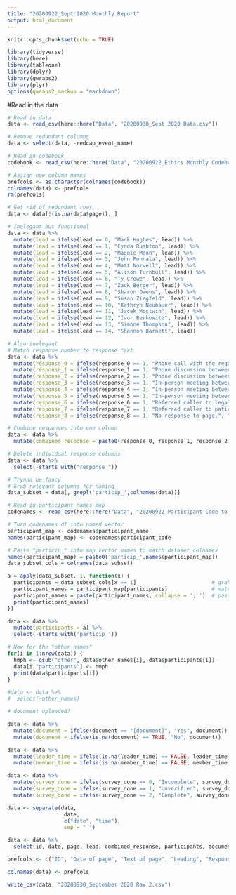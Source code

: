 ---
title: "20200922_Sept 2020 Monthly Report"
output: html_document
---

```{r setup, include=FALSE}
knitr::opts_chunk$set(echo = TRUE)
```
```{r packages, include=FALSE}
library(tidyverse)
library(here)
library(tableone)
library(dplyr)
library(qwraps2)
library(plyr)
options(qwraps2_markup = "markdown")
```

#Read in the data 
```{r cleaning data, include=FALSE}
# Read in data
data <- read_csv(here::here("Data", "20200930_Sept 2020 Data.csv"))

# Remove redundant columns 
data <- select(data, -redcap_event_name)

# Read in codebook
codebook <- read_csv(here::here("Data", "20200922_Ethics Monthly Codebook.csv"))

# Assign new column names
prefcols <- as.character(colnames(codebook))
colnames(data) <- prefcols
rm(prefcols)

# Get rid of redundant rows
data <- data[!(is.na(data$page)), ]

```

```{r team_lead, include=FALSE}

# Inelegant but functional 
data <- data %>% 
  mutate(lead = ifelse(lead == 0, "Mark Hughes", lead)) %>% 
  mutate(lead = ifelse(lead == 1, "Cynda Rushton", lead)) %>%
  mutate(lead = ifelse(lead == 2, "Maggie Moon", lead)) %>%
  mutate(lead = ifelse(lead == 3, "John Ponnala", lead)) %>%
  mutate(lead = ifelse(lead == 4, "Matt Norvell", lead)) %>%
  mutate(lead = ifelse(lead == 5, "Alison Turnbull", lead)) %>%
  mutate(lead = ifelse(lead == 6, "Ty Crowe", lead)) %>%
  mutate(lead = ifelse(lead == 7, "Zack Berger", lead)) %>%
  mutate(lead = ifelse(lead == 8, "Sharon Owens", lead)) %>%
  mutate(lead = ifelse(lead == 9, "Susan Ziegfeld", lead)) %>%
  mutate(lead = ifelse(lead == 10, "Kathryn Neubauer", lead)) %>%
  mutate(lead = ifelse(lead == 11, "Jacek Mostwin", lead)) %>%
  mutate(lead = ifelse(lead == 12, "Ivor Berkowitz", lead)) %>%
  mutate(lead = ifelse(lead == 13, "Simone Thompson", lead)) %>%
  mutate(lead = ifelse(lead == 14, "Shannon Barnett", lead)) 

```

```{r response_type, include=FALSE}

# Also inelegant
# Match response number to response text
data <- data %>% 
  mutate(response_0 = ifelse(response_0 == 1, "Phone call with the requester. ", "")) %>% 
  mutate(response_1 = ifelse(response_1 == 1, "Phone discussion between the clinical team and ethics. ", "")) %>% 
  mutate(response_2 = ifelse(response_2 == 1, "Phone discussion between patient or their proxy(ies) and ethics. ", "")) %>% 
  mutate(response_3 = ifelse(response_3 == 1, "In-person meeting between clinical team and ethics. ", "")) %>%
  mutate(response_4 = ifelse(response_4 == 1, "In-person meeting between clinical team, patient/patient proxy(ies) and ethics. ", "")) %>%
  mutate(response_5 = ifelse(response_5 == 1, "In-person meeting between clinical team, patient/patient proxy(ies) and ethics. ", "")) %>%
  mutate(response_6 = ifelse(response_6 == 1, "Referred caller to legal service. ", "")) %>%
  mutate(response_7 = ifelse(response_7 == 1, "Referred caller to patient relations. ", "")) %>%
  mutate(response_8 = ifelse(response_8 == 1, "No response to page.", "")) 

# Combine responses into one column
data <- data %>% 
  mutate(combined_response = paste0(response_0, response_1, response_2, response_3, response_4, response_5, response_6, response_7, response_8))

# Delete individual response columns
data <- data %>% 
  select(-starts_with("response_"))

```

```{r participating_members, include=FALSE}
# Trynna be fancy 
# Grab relevant columns for naming 
data_subset = data[, grepl('particip_',colnames(data))]

# Read in participant names map 
codenames <- read_csv(here::here("Data", "20200922_Participant Code to Names.csv"))

# Turn codenames df into named vector
participant_map <- codenames$participant_name
names(participant_map) <- codenames$participant_code

# Paste "particip_" into map vector names to match dataset colnames 
names(participant_map) = paste0('particip_',names(participant_map))
data_subset_cols = colnames(data_subset)

a = apply(data_subset, 1, function(x) {
  participants = data_subset_cols[x == 1]                        # grab column names associated with "1" in df 
  participant_names = participant_map[participants]              # match column name to participant name using map 
  participant_names = paste(participant_names, collapse = '; ')  # paste together participant names by row 
  print(participant_names)
})

data <- data %>% 
  mutate(participants = a) %>% 
  select(-starts_with('particip_'))

# Now for the "other names" 
for(i in 1:nrow(data)) {
  hmph <- gsub("other", data$other_names[i], data$participants[i])
  data[i,"participants"] <- hmph
  print(data$participants[i])
}

#data <- data %>% 
#  select(-other_names)

```

```{r document, include=FALSE}

# document uploaded? 

data <- data %>% 
  mutate(document = ifelse(document == "[document]", "Yes", document)) %>% 
  mutate(document = ifelse(is.na(document) == TRUE, "No", document))

```

```{r time}

data <- data %>% 
  mutate(leader_time = ifelse(is.na(leader_time) == FALSE, leader_time, "")) %>% 
  mutate(member_time = ifelse(is.na(member_time) == FALSE, member_time, ""))

```

```{r complete}

data <- data %>% 
  mutate(survey_done = ifelse(survey_done == 0, "Incomplete", survey_done)) %>% 
  mutate(survey_done = ifelse(survey_done == 1, "Unverified", survey_done)) %>% 
  mutate(survey_done = ifelse(survey_done == 2, "Complete", survey_done))

```

```{r date}

data <- separate(data, 
                  date, 
                  c("date", "time"), 
                  sep = " ")

```

```{r reorder}

data <- data %>% 
  select(id, date, page, lead, combined_response, participants, document, leader_time, member_time, survey_done)

prefcols <- c("ID", "Date of page", "Text of page", "Leading", "Response", "Ethics members at meeting", "Document uploaded to Redcap?", "Leader time (min)", "Member time (min)", "Survey completed?")

colnames(data) <- prefcols

write_csv(data, "20200930_September 2020 Raw 2.csv")

```



  